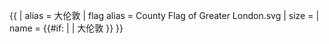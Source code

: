 {{ {{{1<noinclude>|country showdata</noinclude>}}}
| alias = 大伦敦
| flag alias = County Flag of Greater London.svg
| size = {{{size|}}}
| name = {{#if: {{{name|}}} | {{{name|}}} | 大伦敦 }}
}}